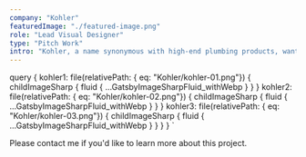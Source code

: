 ```yaml
---
company: "Kohler"
featuredImage: "./featured-image.png"
role: "Lead Visual Designer"
type: "Pitch Work"
intro: "Kohler, a name synonymous with high-end plumbing products, wanted to modernize their website and user experience. This is the resulting work from that RFP." 
---
```


  query {
    kohler1: file(relativePath: { eq: "Kohler/kohler-01.png"}) {
      childImageSharp {
        fluid {
          ...GatsbyImageSharpFluid_withWebp
        }
      }
    }
    kohler2: file(relativePath: { eq: "Kohler/kohler-02.png"}) {
      childImageSharp {
        fluid {
          ...GatsbyImageSharpFluid_withWebp
        }
      }
    }
    kohler3: file(relativePath: { eq: "Kohler/kohler-03.png"}) {
      childImageSharp {
        fluid {
          ...GatsbyImageSharpFluid_withWebp
        }
      }
    }
  }
`

<GridTwo>

<ImageContainer classes="large" fluid={props.data.kohler1.childImageSharp.fluid} />

<ImageContainer classes="small right" fluid={props.data.kohler2.childImageSharp.fluid} />

<ImageContainer classes="large" fluid={props.data.kohler3.childImageSharp.fluid} />

<p class="small right blog-text">Please contact me if you'd like to learn more about this project.</p>

</GridTwo>